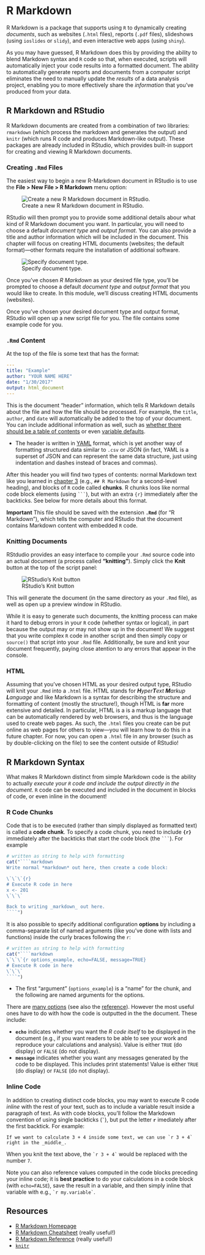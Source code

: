 # R Markdown {#r-markdown}

R Markdown is a package that supports using `R` to dynamically creating _documents_, such as websites (`.html` files), reports (`.pdf` files), slideshows (using `ioslides` or `slidy`), and even interactive web apps (using `shiny`).

As you may have guessed, R Markdown does this by providing the ability to blend Markdown syntax and `R` code so that, when executed, scripts will automatically inject your code results into a formatted document. The ability to automatically generate reports and documents from a computer script eliminates the need to manually update the _results_ of a data analysis project, enabling you to more effectively share the _information_ that you've produced from your data.

## R Markdown and RStudio
R Markdown documents are created from a combination of two libraries: `rmarkdown` (which process the markdown and generates the output) and `knitr` (which runs R code and produces Markdown-like output). These packages are already included in RStudio, which provides built-in support for creating and viewing R Markdown documents.

### Creating `.Rmd` Files
The easiest way to begin a new R-Markdown document in RStudio is to use the **File > New File > R Markdown** menu option:

![Create a new R Markdown document in RStudio.](img/r-markdown/new-file.png "new R-Markdown document menu")

RStudio will then prompt you to provide some additional details abour what kind of R Markdown document you want. In particular, you will need to choose a default _document type_ and _output format_. You can also provide a title and author information which will be included in the document. This chapter will focus on creating HTML documents (websites; the default format)&mdash;other formats require the installation of additional software.

![Specify document type.](img/r-markdown/document-type.png "specify document type prompt")

Once you've chosen _R Markdown_ as your desired file type, you'll be prompted to choose a default _document type_ and _output format_ that you would like to create. In this module, we'll discuss creating HTML documents (websites).

Once you've chosen your desired document type and output format, RStudio will open up a new script file for you. The file contains some example code for you.

### `.Rmd` Content
At the top of the file is some text that has the format:

```yaml
---
title: "Example"
author: "YOUR NAME HERE"
date: "1/30/2017"
output: html_document
---
```

This is the document "header" information, which tells R Markdown details about the file and how the file should be processed. For example, the `title`, `author`, and `date` will automatically be added to the top of your document. You can include additional information as well, such as [whether there should be a table of contents](http://rmarkdown.rstudio.com/html_document_format.html) or even [variable defaults](http://rmarkdown.rstudio.com/developer_parameterized_reports.html).

- The header is written in [YAML](https://en.wikipedia.org/wiki/YAML) format, which is yet another way of formatting structured data similar to `.csv` or JSON (in fact, YAML is a superset of JSON and can represent the same data structure, just using indentation and dashes instead of braces and commas).

After this header you will find two types of contents: normal Markdown text like you learned in [chapter 3](#markdown) (e.g., `## R Markdown` for a second-level heading), and blocks of `R` code called **chunks**. R chunks loos like normal code block elements (using <code>\`\`\`</code>), but with an extra `{r}` immediately after the backticks. See below for more details about this format.

<p class="alert alert-warning">**Important** This file should be saved with the extension **`.Rmd`** (for "R Markdown"), which tells the computer and RStudio that the document contains Markdown content with embedded `R` code.</p>

### Knitting Documents
RStdudio provides an easy interface to compile your `.Rmd` source code into an actual document (a process called **"knitting"**). Simply click the **Knit** button at the top of the script panel:

![RStudio's Knit button](img/r-markdown/knit-button.png "knit button location")

This will generate the document (in the same directory as your `.Rmd` file), as well as open up a preview window in RStudio.

While it is easy to generate such documents, the knitting process can make it hard to debug errors in your `R` code (whether syntax or logical), in part because the output may or may not show up in the document! We suggest that you write complex `R` code in another script and then simply copy or `source()` that script into your `.Rmd` file. Additionally, be sure and knit your document frequently, paying close atention to any errors that appear in the console.

### HTML
Assuming that you've chosen HTML as your desired output type, RStudio will knit your `.Rmd` into a `.html` file. HTML stands for _**H**yper**T**ext **M**arkup **L**anguage_ and like Markdown is a syntax for describing the structure and formatting of content (mostly the structure!), though HTML is **far** more extensive and detailed. In particular, HTML is a is a markup language that can be automatically rendered by web browsers, and thus is the language used to create web pages. As such, the `.html` files you create can be put online as web pages for others to view&mdash;you will learn how to do this in a future chapter. For now, you can open a `.html` file in any browser (such as by double-clicking on the file) to see the content outside of RStudio!

<!-- TODO: add reference to HTML chapter -->

## R Markdown Syntax
What makes R Markdown distinct from simple Markdown code is the ability to actually _execute your `R` code and include the output directly in the document_. `R` code can be executed and included in the document in blocks of code, or even inline in the document!

### R Code Chunks
Code that is to be executed (rather than simply displayed as formatted text) is called a **code chunk**. To specify a code chunk, you need to include **`{r}`** immediately after the backticks that start the code block (the <code>\`\`\`</code>). For example

```r
# written as string to help with formatting
cat("````markdown
Write normal *markdown* out here, then create a code block:

\`\`\`{r}
# Execute R code in here
x <- 201
\`\`\`

Back to writing _markdown_ out here.
````")
```

It is also possible to specify additional configuration **options** by including a comma-separate list of named arguments (like you've done with lists and functions) inside the curly braces following the `r`:


```r
# written as string to help with formatting
cat("````markdown
\`\`\`{r options_example, echo=FALSE, message=TRUE}
# Execute R code in here
\`\`\`
````")
```

- The first "argument" (`options_example`) is a "name" for the chunk, and the following are named arguments for the options.

There are [many options](https://yihui.name/knitr/options/) (see also the [reference](https://www.rstudio.com/wp-content/uploads/2015/03/rmarkdown-reference.pdf)). However the most useful ones have to do with how the code is outputted in the the document. These include:

- **`echo`** indicates whether you want the _R code itself_ to be displayed in the document (e.g., if you want readers to be able to see your work and reproduce your calculations and analysis). Value is either `TRUE` (do display) or `FALSE` (do not display).
- **`message`** indicates whether you want any messages generated by the code to be displayed. This includes print statements! Value is either `TRUE` (do display) or `FALSE` (do not display).

### Inline Code
In addition to creating distinct code blocks, you may want to execute R code _inline_ with the rest of your text, such as to include a variable result inside a paragraph of text. As with code blocks, you'll follow the Markdown convention of using single backticks (**`` ` ``**), but put the letter **`r`** imediately after the first backtick. For example:

```
If we want to calculate 3 + 4 inside some text, we can use `r 3 + 4` right in the _middle_.
```

When you knit the text above, the <code>&#96;r 3 + 4&#96;</code> would be replaced with the number `7`.

<p class="alert alert-info">Note you can also reference values computed in the code blocks preceding your inline code; it is **best practice** to do your calculations in a code block (with `echo=FALSE`), save the result in a variable, and then simply inline that variable with e.g., <code>&#96;r my.variable&#96;</code>.</p>


## Resources {-}
- [R Markdown Homepage](http://rmarkdown.rstudio.com/)
- [R Markdown Cheatsheet](https://www.rstudio.com/wp-content/uploads/2016/03/rmarkdown-cheatsheet-2.0.pdf) (really useful!)
- [R Markdown Reference](https://www.rstudio.com/wp-content/uploads/2015/03/rmarkdown-reference.pdf) (really useful!)
- [`knitr`](https://yihui.name/knitr/)
